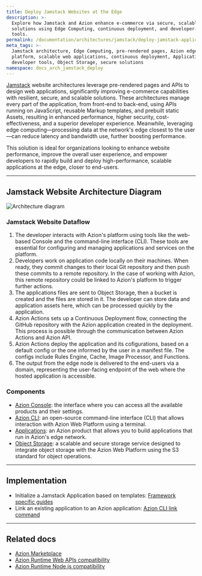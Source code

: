 ```yaml
---
title: Deploy Jamstack Websites at the Edge
description: >-
  Explore how Jamstack and Azion enhance e-commerce via secure, scalable
  solutions using Edge Computing, continuous deployment, and developer-friendly
  tools.
permalink: /documentation/architectures/jamstack/deploy-jamstack-applications/
meta_tags: >-
  Jamstack architecture, Edge Computing, pre-rendered pages, Azion edge
  platform, scalable web applications, continuous deployment, Applications,
  developer tools, Object Storage, secure solutions
namespace: docs_arch_jamstack_deploy
---
```


[Jamstack](https://www.azion.com/en/solutions/jamstack-websites/) website architectures leverage pre-rendered pages and APIs to design web applications, significantly improving e-commerce capabilities with resilient, secure, and scalable solutions. These architectures manage every part of the application, from front-end to back-end, using APIs running on JavaScript, reusable Markup templates, and prebuilt static Assets, resulting in enhanced performance, higher security, cost-effectiveness, and a superior developer experience. Meanwhile, leveraging edge computing—processing data at the network's edge closest to the user—can reduce latency and bandwidth use, further boosting performance.

This solution is ideal for organizations looking to enhance website performance, improve the overall user experience, and empower developers to rapidly build and deploy high-performance, scalable applications at the edge, closer to end-users.

---

## Jamstack Website Architecture Diagram

![Architecture diagram](/assets/docs/images/uploads/jamstack-deploy.png)

### Jamstack Website Dataflow 

1. The developer interacts with Azion's platform using tools like the web-based Console and the command-line interface (CLI). These tools are essential for configuring and managing applications and services on the platform.
2. Developers work on application code locally on their machines. When ready, they commit changes to their local Git repository and then push these commits to a remote repository. In the case of working with Azion, this remote repository could be linked to Azion's platform to trigger further actions.
3. The applications files are sent to Object Storage, then a bucket is created and the files are stored in it. The developer can store data and application assets here, which can be processed quickly by the application.
4. Azion Actions sets up a Continuous Deployment flow, connecting the GitHub repository with the Azion application created in the deployment. This process is possible through the communication between Azion Actions and Azion API.
5. Azion Actions deploy the application and its cofigurations, based on a default config or the one informed by the user in a manifest file. The configs include Rules Engine, Cache, Image Processor, and Functions.
6. The output from the edge node is delivered to the end-users via a domain, representing the user-facing endpoint of the web where the hosted application is accessible.

### Components

- [Azion Console](/en/documentation/products/guides/getting-to-know-azion-console/): the interface where you can access all the available products and their settings.
- [Azion CLI](/en/documentation/products/azion-cli/overview/): an open-source command-line interface (CLI) that allows interaction with Azion Web Platform using a terminal. 
- [Applications](/en/documentation/products/build/edge-application/): an Azion product that allows you to build applications that run in Azion's edge network.
- [Object Storage](/en/documentation/products/store/edge-storage/): a scalable and secure storage service designed to integrate object storage with the Azion Web Platform using the S3 standard for object operations.

---

## Implementation 

- Initialize a Jamstack Application based on templates:
[Framework specific guides](/en/documentation/products/build/develop-with-azion/frameworks-specific/overview/)
- Link an existing application to an Azion application:
[Azion CLI link command](/en/documentation/products/cli/link-command/)

---

## Related docs

- [Azion Marketplace](/en/documentation/products/marketplace/)
- [Azion Runtime Web APIs compatibility](/en/documentation/runtime-apis/javascript/)
- [Azion Runtime Node.js compatibility](/en/documentation/products/azion-edge-runtime/compatibility/node/)
